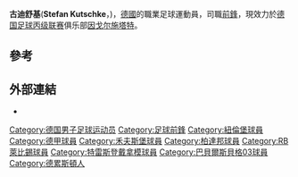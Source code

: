 {{noteTA
|G1=Football
|G2=德甲
}}

{{Infobox football biography
| name                 = 古迪舒基
| fullname             = Stefan Kutschke
| birth_date           = {{birth date and age|1988|11|03|df=y}}
| birth_place          = [[德國|德國]][[德累斯頓|德累斯頓]]
| height               = {{height|m=1.94}}
| position             = [[前鋒|前鋒]]
| currentclub = [[因戈尔施塔特04足球俱乐部|因戈尔施塔特]]
| clubnumber  = 30
| youthyears1          =
| youthyears2          = 2005–2006
| youthyears3          = 2007
| youthclubs1          = SF 01 Dresden Nord
| youthclubs2          = [[FV_Dresden_06|FV Dresden 06]]
| youthclubs3          = [[德累斯頓迪納摩|德累斯頓迪納摩]]
| years1               = 2007–2008
| years2               = 2008–2010
| years3               = 2010–2013
| years4               = 2013–2015
| years5               = 2013–2015
| years6               = 2014–2015
| clubs1               = [[FV_Dresden_06|FV Dresden 06]]
| clubs2               = [[巴貝爾斯貝格03體育俱樂部|巴貝爾斯貝格03]]
| clubs3               = [[RB萊比錫|RB萊比錫]]
| clubs4               = [[禾夫斯堡足球會|禾夫斯堡B隊]]
| clubs5               = [[禾夫斯堡足球會|禾夫斯堡]]
| clubs6               = → [[柏達邦07體育會|柏達邦]] (外借)
| caps1                = 29
| caps2                = 46
| caps3                = 82
| caps4                = 8
| caps5                = 6
| caps6                = 19
| goals1               = 19
| goals2               = 8
| goals3               = 25
| goals4               = 1
| goals5               = 1
| goals6               = 1
| years7      = 2015–2017
| clubs7      = [[纽伦堡足球俱乐部|纽伦堡]]
| caps7       = 5
| goals7      = 0
| years8      = 2015–2017
| clubs8      = → [[纽伦堡足球俱乐部|纽伦堡II隊]]
| caps8       = 7
| goals8      = 2
| years9      = 2016–2017
| clubs9      = → [[德累斯頓迪納摩|德累斯頓迪納摩]] (外借)
| caps9       = 47
| goals9      = 19
| years10     = 2017–
| clubs10     = [[因戈尔施塔特04足球俱乐部|因戈尔施塔特]]
| caps10      = 62
| goals10     = 10
| pcupdate           = 21:35, 24 October 2015 (UTC)
}}
'''古迪舒基'''('''Stefan Kutschke'''，{{bd|1988年|11月3日||}})，[[德國|德國]]的職業足球運動員，司職[[前鋒|前鋒]]，現效力於[[德国足球丙级联赛|德国足球丙级联赛]]俱乐部[[因戈尔施塔特04足球俱乐部|因戈尔施塔特]]。

==參考==
{{reflist}}

==外部連結==
* {{fussballdaten|kutschkestefan|Stefan Kutschke}}

{{恩高斯達特球員名單}}

{{DEFAULTSORT:Kutschke, Stefan}}
[[Category:德国男子足球运动员|Category:德国男子足球运动员]]
[[Category:足球前鋒|Category:足球前鋒]]
[[Category:紐倫堡球員|Category:紐倫堡球員]]
[[Category:德甲球員|Category:德甲球員]]
[[Category:禾夫斯堡球員|Category:禾夫斯堡球員]]
[[Category:柏達邦球員|Category:柏達邦球員]]
[[Category:RB萊比錫球員|Category:RB萊比錫球員]]
[[Category:特雷斯登戴拿模球員|Category:特雷斯登戴拿模球員]]
[[Category:巴貝爾斯貝格03球員|Category:巴貝爾斯貝格03球員]]
[[Category:德累斯頓人|Category:德累斯頓人]]